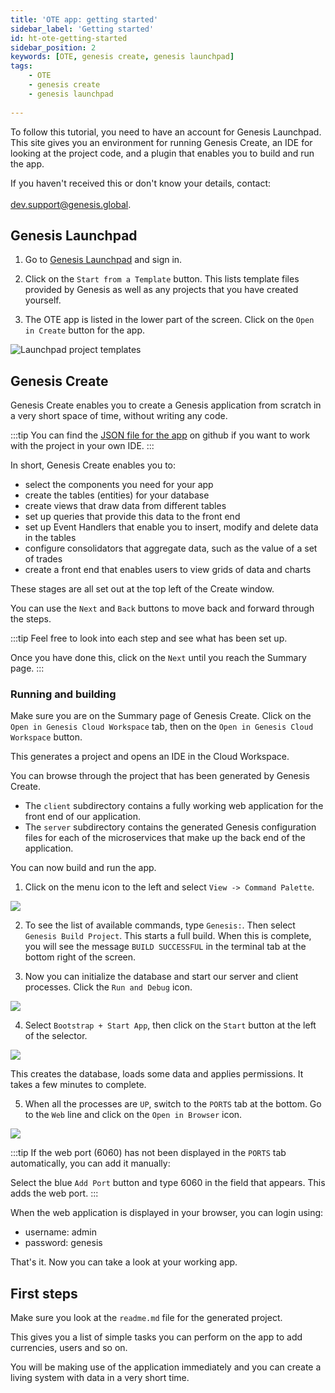 ```yaml
---
title: 'OTE app: getting started'
sidebar_label: 'Getting started'
id: ht-ote-getting-started
sidebar_position: 2
keywords: [OTE, genesis create, genesis launchpad]
tags:
    - OTE
    - genesis create
    - genesis launchpad
 
---
```




To follow this tutorial, you need to have an account for Genesis Launchpad. This site gives you an environment for running Genesis Create, an IDE for looking at the project code, and a plugin that enables you to build and run the app.

If you haven't received this or don't know your details, contact:<br></br> dev.support@genesis.global.

## Genesis Launchpad

1. Go to [Genesis Launchpad](https://launchpad.genesis.global/) and sign in.

2. Click on the `Start from a Template` button. This lists template files provided by Genesis as well as any projects that you have created yourself.

3. The OTE app is listed in the lower part of the screen. Click on the `Open in Create` button for the app.   

<img src="/img/genesis-launchpad/new-project-from-template.png" alt="Launchpad project templates" class="center-image"/>  

## Genesis Create

Genesis Create enables you to create a Genesis application from scratch in a very short space of time, without writing any code.

:::tip 
You can find the [JSON file for the app](https://github.com/genesiscommunitysuccess/ote-app/tree/master/.genx) on github if you want to work with the project in your own IDE.
:::

In short, Genesis Create enables you to:

- select the components you need for your app
- create the tables (entities) for your database
- create views that draw data from different tables
- set up queries that provide this data to the front end
- set up Event Handlers that enable you to insert, modify and delete data in the tables
- configure consolidators that aggregate data, such as the value of a set of trades
- create a front end that enables users to view grids of data and charts

These stages are all set out at the top left of the Create window.

You can use the `Next` and `Back` buttons to move back and forward through the steps.

:::tip 
Feel free to look into each step and see what has been set up.

Once you have done this, click on the `Next` until you reach the Summary page.
:::

### Running and building

Make sure you are on the Summary page of Genesis Create. Click on the `Open in Genesis Cloud Workspace` tab, then on the `Open in Genesis Cloud Workspace` button. 

This generates a project and opens an IDE in the Cloud Workspace.

You can browse through the project that has been generated by Genesis Create.

- The `client` subdirectory contains a fully working web application for the front end of our application.
- The `server` subdirectory contains the generated Genesis configuration files for each of the microservices that make up the back end of the application.

You can now build and run the app.

1. Click on the menu icon to the left and select `View -> Command Palette`.  

![](/img/view-palette.png)

2. To see the list of available commands, type `Genesis:`. Then select `Genesis Build Project`. This starts a full build. When this is complete, you will see the message `BUILD SUCCESSFUL` in the terminal tab at the bottom right of the screen.

3. Now you can initialize the database and start our server and client processes. Click the `Run and Debug` icon.  

![](/img/run-debug-icon.png)

4. Select `Bootstrap + Start App`, then click on the `Start` button at the left of the selector.

![](/img/bootstrap-start-app.png)

This creates the database, loads some data and applies permissions. It takes a few minutes to complete. 

5. When all the processes are `UP`, switch to the `PORTS` tab at the bottom. Go to the `Web` line and click on the `Open in Browser` icon.

![](/img/ports-web.png)

:::tip 
If the web port (6060) has not been displayed in the `PORTS` tab automatically, you can add it manually:

Select the blue `Add Port` button and type 6060 in the field that appears. This adds the web port.
:::

When the web application is displayed in your browser, you can login using:

- username: admin
- password: genesis

That's it. Now you can take a look at your working app.

## First steps
Make sure you look at the `readme.md` file for the generated project.

This gives you a list of simple tasks you can perform on the app to add currencies, users and so on.

You will be making use of the application immediately and you can create a living system with data in a very short time.

